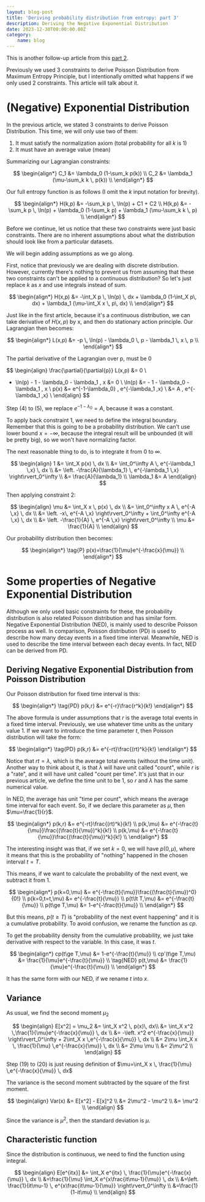 ```yaml
---
layout: blog-post
title: 'Deriving probability distribution from entropy: part 3'
description: Deriving the Negative Exponential Distribution
date: 2023-12-30T00:00:00.00Z
category:
    name: blog
---
```


This is another follow-up article from this [part 2](../2023--12--29--00--deriving-probability-distribution-from-entropy-2).

Previously we used 3 constraints to derive Poisson Distribution from Maximum Entropy Principle, but I intentionally omitted what happens
if we only used 2 constraints. This article will talk about it.

# (Negative) Exponential Distribution

In the previous article, we stated 3 constraints to derive Poisson Distribution.
This time, we will only use two of them:

1. It must satisfy the normalization axiom (total probability for all $k$ is 1)
2. It must have an average value (mean)

Summarizing our Lagrangian constraints:

$$
\begin{align*}
C_1 &= \lambda_0 (1-\sum_k p(k)) \\
C_2 &= \lambda_1 (\mu-\sum_k k \, p(k)) \\
\end{align*}
$$

Our full entropy function is as follows (I omit the $k$ input notation for brevity).

$$
\begin{align*}
H(k,p) &= -\sum_k p \, \ln(p) + C1 + C2 \\
H(k,p) &= -\sum_k p \, \ln(p) + \lambda_0 (1-\sum_k p) + \lambda_1 (\mu-\sum_k k \, p) \\
\end{align*}
$$

Before we continue, let us notice that these two constraints were just basic constraints.
There are no inherent assumptions about what the distribution should look like from a particular datasets.

We will begin adding assumptions as we go along.

First, notice that previously we are dealing with discrete distribution. However, currently there's nothing to prevent us
from assuming that these two constraints can't be applied to a continuous distribution?
So let's just replace $k$ as $x$ and use integrals instead of sum.

$$
\begin{align*}
H(x,p) &= -\int_X p \, \ln(p) \, dx + \lambda_0 (1-\int_X p\, dx) + \lambda_1 (\mu-\int_X x \, p\, dx) \\
\end{align*}
$$

Just like in the first article, because it's a continuous distribution, we can take derivative of $H(x,p)$ by x, and then
do stationary action principle. Our Lagrangian then becomes:

$$
\begin{align*}
L(x,p) &= -p \, \ln(p) - \lambda_0 \, p - \lambda_1 \, x \, p  \\
\end{align*}
$$

The partial derivative of the Lagrangian over p, must be 0

$$
\begin{align}
\frac{\partial}{\partial{p}} L(x,p) &= 0 \\
- \ln(p) - 1 - \lambda_0 - \lambda_1 \, x &= 0 \\
\ln(p) &= - 1 - \lambda_0 - \lambda_1 \, x \\
p(x) &= e^{-1-\lambda_0} \, e^{-\lambda_1 \,x} \\
&= A \, e^{-\lambda_1 \,x} \\
\end{align}
$$

Step (4) to (5), we replace $e^{-1-\lambda_0}=A$, because it was a constant.

To apply back constraint 1, we need to define the integral boundary.
Remember that this is going to be a probability distribution. We can't use lower bound $x=-\infty$,
because the integral result will be unbounded (it will be pretty big), so we won't have normalizing factor.

The next reasonable thing to do, is to integrate it from $0$ to $\infty$.

$$
\begin{align}
1 &= \int_X p(x) \, dx \\
&= \int_0^\infty A \, e^{-\lambda_1 \,x} \, dx \\
&= \left. -\frac{A}{\lambda_1} \, e^{-\lambda_1 \,x} \right\rvert_0^\infty \\
&= \frac{A}{\lambda_1} \\
\lambda_1 &= A
\end{align}
$$

Then applying constraint 2:

$$
\begin{align}
\mu &= \int_X x \, p(x) \, dx \\
&= \int_0^\infty x A \, e^{-A \,x} \, dx \\
&= \left. -x\, e^{-A \,x} \right\rvert_0^\infty + \int_0^\infty e^{-A \,x} \, dx  \\
&= \left. -\frac{1}{A} \, e^{-A \,x} \right\rvert_0^\infty \\
\mu &= \frac{1}{A} \\
\end{align}
$$

Our probability distribution then becomes:

$$
\begin{align*}
\tag{P} p(x)=\frac{1}{\mu}e^{-\frac{x}{\mu}} \\
\end{align*}
$$

# Some properties of Negative Exponential Distribution

Although we only used basic constraints for these, the probability distribution is also related Poisson distribution
and has similar form. Negative Exponential Distribution (NED), is mainly used to describe Poisson process as well.
In comparison, Poisson distribution (PD) is used to describe how many decay events in a fixed time interval.
Meanwhile, NED is used to describe the time interval between each decay events.
In fact, NED can be derived from PD.

## Deriving Negative Exponential Distribution from Poisson Distribution

Our Poisson distribution for fixed time interval is this:

$$
\begin{align*}
\tag{PD} p(k,r) &= e^{-r}\frac{r^k}{k!}
\end{align*}
$$

The above formula is under assumptions that $r$ is the average total events in a fixed time interval.
Previously, we use whatever time units as the unitary value 1.
If we want to introduce the time parameter $t$, then Poisson distribution will take the form:

$$
\begin{align*}
\tag{PD} p(k,r) &= e^{-rt}\frac{(rt)^k}{k!}
\end{align*}
$$

Notice that $rt=\lambda$, which is the average total events (without the time unit).
Another way to think about it, is that $\lambda$ will have unit called "count", while $r$
is a "rate", and it will have unit called "count per time". It's just that in our previous article,
we define the time unit to be 1, so $r$ and $\lambda$ has the same numerical value.

In NED, the average has unit "time per count", which means the average time interval for each event.
So, if we declare this parameter as $\mu$, then $\mu=\frac{1}{r}$.

$$
\begin{align*}
p(k,r) &= e^{-rt}\frac{(rt)^k}{k!} \\
p(k,\mu) &= e^{-\frac{t}{\mu}}\frac{(\frac{t}{\mu})^k}{k!} \\
p(k,\mu) &= e^{-\frac{t}{\mu}}\frac{(\frac{t}{\mu})^k}{k!} \\
\end{align*}
$$

The interesting insight was that, if we set $k=0$, we will have $p(0,\mu)$, where it means that
this is the probability of "nothing" happened in the chosen interval $t=T$.

This means, if we want to calculate the probability of the next event, we subtract it from $1$.

$$
\begin{align*}
p(k=0,\mu) &= e^{-\frac{t}{\mu}}\frac{(\frac{t}{\mu})^0}{0!} \\
p(k=0,t=t,\mu) &= e^{-\frac{t}{\mu}} \\
p(t\lt T,\mu) &= e^{-\frac{t}{\mu}} \\
p(t\ge T,\mu) &= 1-e^{-\frac{t}{\mu}} \\
\end{align*}
$$

But this means, $p(t\ge T)$ is "probability of the next event happening" and it is a cumulative probability.
To avoid confusion, we rename the function as $cp$.

To get the probability density from the cumulative probability, we just take derivative with respect to the variable.
In this case, it was $t$.

$$
\begin{align*}
cp(t\ge T,\mu) &= 1-e^{-\frac{t}{\mu}} \\
cp'(t\ge T,\mu) &= \frac{1}{\mu}e^{-\frac{t}{\mu}} \\
\tag{NED} p(t,\mu) &= \frac{1}{\mu}e^{-\frac{t}{\mu}} \\
\end{align*}
$$

It has the same form with our NED, if we rename $t$ into $x$.

## Variance

As usual, we find the second moment $\mu_2$

$$
\begin{align}
E[x^2] = \mu_2 &= \int_X x^2 \, p(x)\, dx\\
&= \int_X x^2 \,\frac{1}{\mu}e^{-\frac{x}{\mu}} \, dx \\
&= -\left. x^2 e^{-\frac{x}{\mu}} \right\rvert_0^\infty + 2\int_X x \,e^{-\frac{x}{\mu}} \, dx \\
&= 2\mu \int_X x \, \frac{1}{\mu} \,e^{-\frac{x}{\mu}} \, dx \\
&= 2\mu \mu \\
&= 2\mu^2 \\
\end{align}
$$

Step (19) to (20) is just reusing definition of $\mu=\int_X x \, \frac{1}{\mu} \,e^{-\frac{x}{\mu}} \, dx$

The variance is the second moment subtracted by the square of the first moment.

$$
\begin{align}
Var(x) &= E[x^2] - E[x]^2 \\
&= 2\mu^2 - \mu^2 \\
&= \mu^2 \\
\end{align}
$$

Since the variance is $\mu^2$, then the standard deviation is $\mu$.

## Characteristic function

Since the distribution is continuous, we need to find the function using integral.

$$
\begin{align}
E[e^{itx}] &= \int_X e^{itx} \, \frac{1}{\mu}e^{-\frac{x}{\mu}} \, dx \\
&=\frac{1}{\mu} \int_X e^{x\frac{it\mu-1}{\mu}} \, dx \\
&=\left. \frac{1}{it\mu-1} \, e^{x\frac{it\mu-1}{\mu}} \right\rvert_0^\infty \\
&=\frac{1}{1-it\mu} \\
\end{align}
$$
